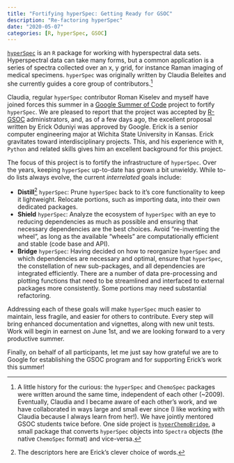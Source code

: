 ```yaml
---
title: "Fortifying hyperSpec: Getting Ready for GSOC"
description: "Re-factoring hyperSpec"
date: "2020-05-07"
categories: [R, hyperSpec, GSOC]
---
```


[`hyperSpec`](https://cran.r-project.org/web/packages/hyperSpec/index.html) is an `R` package for working with hyperspectral data sets.  Hyperspectral data can take many forms, but a common application is a series of spectra collected over an x, y grid, for instance Raman imaging of medical specimens.  `hyperSpec` was originally written by Claudia Beleites and she currently guides a core group of contributors.[^1]

Claudia, regular `hyperSpec` contributor Roman Kiselev and myself have joined forces this summer in a [Google Summer of Code](https://summerofcode.withgoogle.com/) project to fortify `hyperSpec`.  We are pleased to report that the project was accepted by [R-GSOC](https://github.com/rstats-gsoc/gsoc2020/wiki) administrators, and, as of a few days ago, the excellent proposal written by Erick Oduniyi was approved by Google.  Erick is a senior computer engineering major at Wichita State University in Kansas.  Erick gravitates toward interdisciplinary projects.  This, and his experience with `R`, `Python` and related skills gives him an excellent background for this project.

The focus of this project is to fortify the infrastructure of `hyperSpec`. Over the years, keeping `hyperSpec` up-to-date has grown a bit unwieldy. While to-do lists always evolve, the current *interrelated* goals include:

* **Distill**[^2] `hyperSpec`: Prune `hyperSpec` back to it's core functionality to keep it lightweight.  Relocate portions, such as importing data, into their own dedicated packages.
* **Shield** `hyperSpec`: Analyze the ecosystem of `hyperSpec` with an eye to reducing dependencies as much as possible and ensuring that necessary dependencies are the best choices.  Avoid "re-inventing the wheel", as long as the available "wheels" are computationally efficient and stable (code base and API).
* **Bridge** `hyperSpec`: Having decided on how to reorganize `hyperSpec` and which dependencies are necessary and optimal, ensure that `hyperSpec`, the constellation of new sub-packages, and all dependencies are integrated efficiently.  There are a number of data pre-processing and plotting functions that need to be streamlined and interfaced to external packages more consistently. Some portions may need substantial refactoring.

Addressing each of these goals will make `hyperSpec` much easier to maintain, less fragile, and easier for others to contribute.  Every step will bring enhanced documentation and vignettes, along with new unit tests.  Work will begin in earnest on June 1st, and we are looking forward to a very productive summer.

Finally, on behalf of all participants, let me just say how grateful we are to Google for establishing the GSOC program and for supporting Erick's work this summer!

[^1]: A little history for the curious: the `hyperSpec` and `ChemoSpec` packages were written around the same time, independent of each other (~2009).  Eventually, Claudia and I became aware of each other's work, and we have collaborated in ways large and small ever since (I like working with Claudia because I always learn from her!).  We have jointly mentored GSOC students twice before.  One side project is [`hyperChemoBridge`](https://github.com/Chathurga/HyperChemoBridge), a small package that converts `hyperSpec` objects into `Spectra` objects (the native `ChemoSpec` format) and vice-versa.

[^2]: The descriptors here are Erick's clever choice of words.
